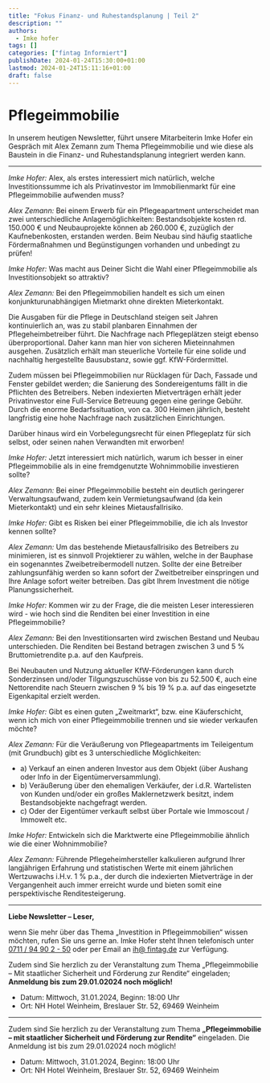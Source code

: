 ```yaml
---
title: "Fokus Finanz- und Ruhestandsplanung | Teil 2"
description: ""
authors:
  - Imke hofer
tags: []
categories: ["fintag Informiert"]
publishDate: 2024-01-24T15:30:00+01:00
lastmod: 2024-01-24T15:11:16+01:00
draft: false
---
```


# Pflegeimmobilie

In unserem heutigen Newsletter, führt unsere Mitarbeiterin Imke Hofer ein Gespräch mit Alex Zemann zum Thema Pflegeimmobilie und wie diese als Baustein in die Finanz- und Ruhestandsplanung integriert werden kann.

---

*Imke Hofer:*
Alex, als erstes interessiert mich natürlich, welche Investitionssumme ich als Privatinvestor im Immobilienmarkt für eine Pflegeimmobilie aufwenden muss?

*Alex Zemann:*
Bei einem Erwerb für ein Pflegeapartment unterscheidet man zwei unterschiedliche Anlagemöglichkeiten: Bestandsobjekte kosten rd. 150.000 € und Neubauprojekte können ab 260.000 €, zuzüglich der Kaufnebenkosten, erstanden werden. Beim Neubau sind häufig staatliche Fördermaßnahmen und Begünstigungen vorhanden und unbedingt zu prüfen!

*Imke Hofer:*
Was macht aus Deiner Sicht die Wahl einer Pflegeimmobilie als Investitionsobjekt so attraktiv?

*Alex Zemann:*
Bei den Pflegeimmobilien handelt es sich um einen konjunkturunabhängigen Mietmarkt ohne direkten Mieterkontakt.

Die Ausgaben für die Pflege in Deutschland steigen seit Jahren kontinuierlich an, was zu stabil planbaren Einnahmen der Pflegeheimbetreiber führt. Die Nachfrage nach Pflegeplätzen steigt ebenso überproportional. Daher kann man hier von sicheren Mieteinnahmen ausgehen. Zusätzlich erhält man steuerliche Vorteile für eine solide und nachhaltig hergestellte Bausubstanz, sowie ggf. KfW-Fördermittel.

Zudem müssen bei Pflegeimmobilien nur Rücklagen für Dach, Fassade und Fenster gebildet werden; die Sanierung des Sondereigentums fällt in die Pflichten des Betreibers. Neben indexierten Mietverträgen erhält jeder Privatinvestor eine Full-Service Betreuung gegen eine geringe Gebühr. Durch die enorme Bedarfssituation, von ca. 300 Heimen jährlich, besteht langfristig eine hohe Nachfrage nach zusätzlichen Einrichtungen.

Darüber hinaus wird ein Vorbelegungsrecht für einen Pflegeplatz für sich selbst, oder seinen nahen Verwandten mit erworben!

*Imke Hofer:*
Jetzt interessiert mich natürlich, warum ich besser in einer Pflegeimmobilie als in eine fremdgenutzte Wohnimmobilie investieren sollte?

*Alex Zemann:*
Bei einer Pflegeimmobilie besteht ein deutlich geringerer Verwaltungsaufwand, zudem kein Vermietungsaufwand (da kein Mieterkontakt) und ein sehr kleines Mietausfallrisiko.

*Imke Hofer:*
Gibt es Risken bei einer Pflegeimmobilie, die ich als Investor kennen sollte?

*Alex Zemann:*
Um das bestehende Mietausfallrisiko des Betreibers zu minimieren, ist es sinnvoll Projektierer zu wählen, welche in der Bauphase ein sogenanntes Zweibetreibermodell nutzen. Sollte der eine Betreiber zahlungsunfähig werden so kann sofort der Zweitbetreiber einspringen und Ihre Anlage sofort weiter betreiben. Das gibt Ihrem Investment die nötige Planungssicherheit.

*Imke Hofer:*
Kommen wir zu der Frage, die die meisten Leser interessieren wird - wie hoch sind die Renditen bei einer Investition in eine Pflegeimmobilie?

*Alex Zemann:*
Bei den Investitionsarten wird zwischen Bestand und Neubau unterschieden. Die Renditen bei Bestand betragen zwischen 3 und 5 % Bruttomietrendite p.a. auf den Kaufpreis.

Bei Neubauten und Nutzung aktueller KfW-Förderungen kann durch Sonderzinsen und/oder Tilgungszuschüsse von bis zu 52.500 €, auch eine Nettorendite nach Steuern zwischen 9 % bis 19 % p.a. auf das eingesetzte Eigenkapital erzielt werden.

*Imke Hofer:*
Gibt es einen guten „Zweitmarkt“, bzw. eine Käuferschicht, wenn ich mich von einer Pflegeimmobilie trennen und sie wieder verkaufen möchte?

*Alex Zemann:*
Für die Veräußerung von Pflegeapartments im Teileigentum (mit Grundbuch) gibt es 3 unterschiedliche Möglichkeiten:
- a) Verkauf an einen anderen Investor aus dem Objekt (über Aushang oder Info in der Eigentümerversammlung).
- b) Veräußerung über den ehemaligen Verkäufer, der i.d.R. Wartelisten von Kunden und/oder ein großes Maklernetzwerk besitzt, indem Bestandsobjekte nachgefragt werden.
- c) Oder der Eigentümer verkauft selbst über Portale wie Immoscout / Immowelt etc.

*Imke Hofer:*
Entwickeln sich die Marktwerte eine Pflegeimmobilie ähnlich wie die einer Wohnimmobilie?

*Alex Zemann:*
Führende Pflegeheimhersteller kalkulieren aufgrund Ihrer langjährigen Erfahrung und statistischen Werte mit einem jährlichen
Wertzuwachs i.H.v. 1 % p.a., der durch die indexierten Mietverträge in der Vergangenheit auch immer erreicht wurde und bieten
somit eine perspektivische Renditesteigerung.

<ContactBox subject='fintag Newsletter "Fokus Finanzierung- und Ruhestandsplanung | Teil 2"' />

---

**Liebe Newsletter – Leser,**

wenn Sie mehr über das Thema „Investition in Pflegeimmobilien“ wissen möchten, rufen Sie uns gerne an. Imke Hofer steht Ihnen
telefonisch unter [0711 / 94 90 2 - 50](tel:+497119490250) oder per Email an [ih@ fintag.de](mailto:ih@fintag.de) zur Verfügung.

Zudem sind Sie herzlich zu der Veranstaltung zum Thema „Pflegeimmobilie – Mit staatlicher Sicherheit und Förderung zur Rendite“
eingeladen; **Anmeldung bis zum 29.01.02024 noch möglich!**
- Datum: Mittwoch, 31.01.2024, Beginn: 18:00 Uhr
- Ort: NH Hotel Weinheim, Breslauer Str. 52, 69469 Weinheim

---

Zudem sind Sie herzlich zu der Veranstaltung zum Thema **„Pflegeimmobilie – mit staatlicher Sicherheit und Förderung zur Rendite“**
eingeladen.
Die Anmeldung ist bis zum 29.01.02024 noch möglich!
  - Datum: Mittwoch, 31.01.2024, Beginn: 18:00 Uhr
  - Ort: NH Hotel Weinheim, Breslauer Str. 52, 69469 Weinheim

<div className="flex">
    <BeraterKarte berater="Imke Hofer" />
</div>
